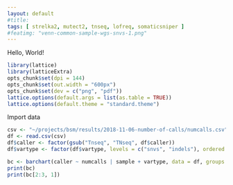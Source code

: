 ```yaml
---
layout: default
#title: 
tags: [ strelka2, mutect2, tnseq, lofreq, somaticsniper ]
#featimg: "venn-common-sample-wgs-snvs-1.png"
---
```


Hello, World!

```r
library(lattice)
library(latticeExtra)
opts_chunk$set(dpi = 144)
opts_chunk$set(out.width = "600px")
opts_chunk$set(dev = c("png", "pdf"))
lattice.options(default.args = list(as.table = TRUE))
lattice.options(default.theme = "standard.theme")
```

Import data

```r
csv <- "~/projects/bsm/results/2018-11-06-number-of-calls/numcalls.csv"
df <- read.csv(csv)
df$caller <- factor(gsub("Tnseq", "TNseq", df$caller))
df$vartype <- factor(df$vartype, levels = c("snvs", "indels"), ordered = TRUE)
```

```r
bc <- barchart(caller ~ numcalls | sample + vartype, data = df, groups = filter, subset = caller != "TNseq-v201711", xlab = "number of calls")
print(bc)
print(bc[2:3, 1])
```
